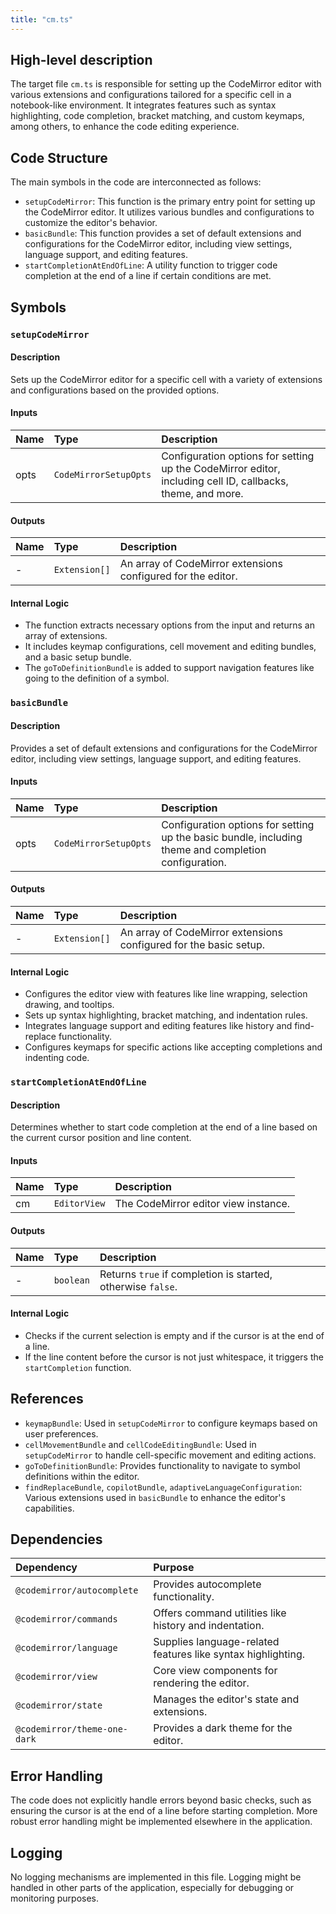 ```yaml
---
title: "cm.ts"
---
```


## High-level description

The target file `cm.ts` is responsible for setting up the CodeMirror editor with various extensions and configurations tailored for a specific cell in a notebook-like environment. It integrates features such as syntax highlighting, code completion, bracket matching, and custom keymaps, among others, to enhance the code editing experience.

## Code Structure

The main symbols in the code are interconnected as follows:
- `setupCodeMirror`: This function is the primary entry point for setting up the CodeMirror editor. It utilizes various bundles and configurations to customize the editor's behavior.
- `basicBundle`: This function provides a set of default extensions and configurations for the CodeMirror editor, including view settings, language support, and editing features.
- `startCompletionAtEndOfLine`: A utility function to trigger code completion at the end of a line if certain conditions are met.

## Symbols

### `setupCodeMirror`
#### Description
Sets up the CodeMirror editor for a specific cell with a variety of extensions and configurations based on the provided options.

#### Inputs
| Name | Type | Description |
|:-----|:-----|:------------|
| opts | `CodeMirrorSetupOpts` | Configuration options for setting up the CodeMirror editor, including cell ID, callbacks, theme, and more. |

#### Outputs
| Name | Type | Description |
|:-----|:-----|:------------|
| - | `Extension[]` | An array of CodeMirror extensions configured for the editor. |

#### Internal Logic
- The function extracts necessary options from the input and returns an array of extensions.
- It includes keymap configurations, cell movement and editing bundles, and a basic setup bundle.
- The `goToDefinitionBundle` is added to support navigation features like going to the definition of a symbol.

### `basicBundle`
#### Description
Provides a set of default extensions and configurations for the CodeMirror editor, including view settings, language support, and editing features.

#### Inputs
| Name | Type | Description |
|:-----|:-----|:------------|
| opts | `CodeMirrorSetupOpts` | Configuration options for setting up the basic bundle, including theme and completion configuration. |

#### Outputs
| Name | Type | Description |
|:-----|:-----|:------------|
| - | `Extension[]` | An array of CodeMirror extensions configured for the basic setup. |

#### Internal Logic
- Configures the editor view with features like line wrapping, selection drawing, and tooltips.
- Sets up syntax highlighting, bracket matching, and indentation rules.
- Integrates language support and editing features like history and find-replace functionality.
- Configures keymaps for specific actions like accepting completions and indenting code.

### `startCompletionAtEndOfLine`
#### Description
Determines whether to start code completion at the end of a line based on the current cursor position and line content.

#### Inputs
| Name | Type | Description |
|:-----|:-----|:------------|
| cm | `EditorView` | The CodeMirror editor view instance. |

#### Outputs
| Name | Type | Description |
|:-----|:-----|:------------|
| - | `boolean` | Returns `true` if completion is started, otherwise `false`. |

#### Internal Logic
- Checks if the current selection is empty and if the cursor is at the end of a line.
- If the line content before the cursor is not just whitespace, it triggers the `startCompletion` function.

## References

- `keymapBundle`: Used in `setupCodeMirror` to configure keymaps based on user preferences.
- `cellMovementBundle` and `cellCodeEditingBundle`: Used in `setupCodeMirror` to handle cell-specific movement and editing actions.
- `goToDefinitionBundle`: Provides functionality to navigate to symbol definitions within the editor.
- `findReplaceBundle`, `copilotBundle`, `adaptiveLanguageConfiguration`: Various extensions used in `basicBundle` to enhance the editor's capabilities.

## Dependencies

| Dependency | Purpose |
|:-----------|:--------|
| `@codemirror/autocomplete` | Provides autocomplete functionality. |
| `@codemirror/commands` | Offers command utilities like history and indentation. |
| `@codemirror/language` | Supplies language-related features like syntax highlighting. |
| `@codemirror/view` | Core view components for rendering the editor. |
| `@codemirror/state` | Manages the editor's state and extensions. |
| `@codemirror/theme-one-dark` | Provides a dark theme for the editor. |

## Error Handling

The code does not explicitly handle errors beyond basic checks, such as ensuring the cursor is at the end of a line before starting completion. More robust error handling might be implemented elsewhere in the application.

## Logging

No logging mechanisms are implemented in this file. Logging might be handled in other parts of the application, especially for debugging or monitoring purposes.